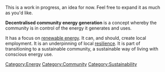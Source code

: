 This is a work in progress, an idea for now. Feel free to expand it as much as you'd like.

'''Decentralised community energy generation''' is a concept whereby the community is in control of the energy it generates and uses.

It has a focus on [[renewable energy]]. It can, and should, create local employment. It is an underpinning of local [[resilience]]. It is part of transitioning to a sustainable community, a sustainable way of living with conscious energy use.

{{stub}}

[[Category:Energy]]
[[Category:Community]]
[[Category:Sustainability]]